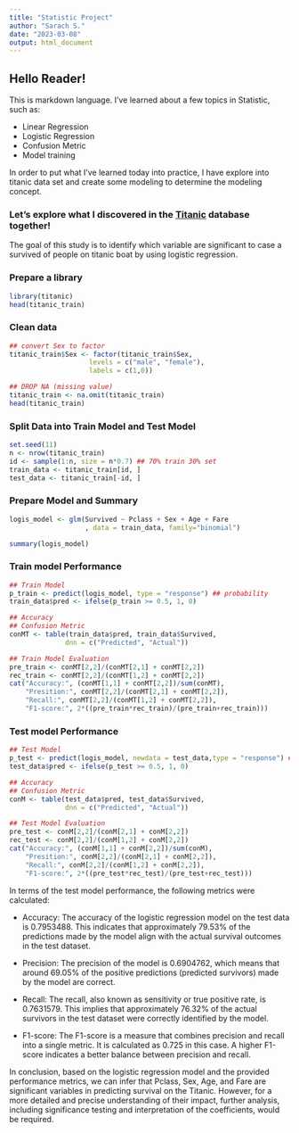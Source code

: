 ```yaml
---
title: "Statistic Project"
author: "Sarach S."
date: "2023-03-08"
output: html_document
---
```


## Hello Reader!

This is markdown language. I've learned about a few topics in Statistic, such as:

- Linear Regression
- Logistic Regression
- Confusion Metric
- Model training

In order to put what I've learned today into practice, I have explore into titanic data set and create some modeling to determine the modeling concept.

### Let's explore what I discovered in the [Titanic](https://web.stanford.edu/class/archive/cs/cs109/cs109.1166/problem12.html) database together!

The goal of this study is to identify which variable are significant to case a survived of people on titanic boat by using logistic regression.

### Prepare a library 
```r
library(titanic)
head(titanic_train)
```

### Clean data
```r
## convert Sex to factor
titanic_train$Sex <- factor(titanic_train$Sex,
                    levels = c("male", "female"),
                    labels = c(1,0))

## DROP NA (missing value)
titanic_train <- na.omit(titanic_train)
head(titanic_train)
```

### Split Data into Train Model and Test Model
```r
set.seed(11)
n <- nrow(titanic_train)
id <- sample(1:n, size = n*0.7) ## 70% train 30% set
train_data <- titanic_train[id, ]
test_data <- titanic_train[-id, ]
```

### Prepare Model and Summary 
```r
logis_model <- glm(Survived ~ Pclass + Sex + Age + Fare
                   , data = train_data, family="binomial")

summary(logis_model)
```

### Train model Performance
```r
## Train Model
p_train <- predict(logis_model, type = "response") ## probability
train_data$pred <- ifelse(p_train >= 0.5, 1, 0)

## Accuracy
## Confusion Metric
conMT <- table(train_data$pred, train_data$Survived, 
              dnn = c("Predicted", "Actual"))

## Train Model Evaluation
pre_train <- conMT[2,2]/(conMT[2,1] + conMT[2,2])
rec_train <- conMT[2,2]/(conMT[1,2] + conMT[2,2])
cat("Accuracy:", (conMT[1,1] + conMT[2,2])/sum(conMT),
    "Presition:", conMT[2,2]/(conMT[2,1] + conMT[2,2]),
    "Recall:", conMT[2,2]/(conMT[1,2] + conMT[2,2]),
    "F1-score:", 2*((pre_train*rec_train)/(pre_train+rec_train)))
```

### Test model Performance
```r
## Test Model
p_test <- predict(logis_model, newdata = test_data,type = "response") ## probability
test_data$pred <- ifelse(p_test >= 0.5, 1, 0)

## Accuracy
## Confusion Metric
conM <- table(test_data$pred, test_data$Survived, 
              dnn = c("Predicted", "Actual"))

## Test Model Evaluation
pre_test <- conM[2,2]/(conM[2,1] + conM[2,2])
rec_test <- conM[2,2]/(conM[1,2] + conM[2,2])
cat("Accuracy:", (conM[1,1] + conM[2,2])/sum(conM),
    "Presition:", conM[2,2]/(conM[2,1] + conM[2,2]),
    "Recall:", conM[2,2]/(conM[1,2] + conM[2,2]),
    "F1-score:", 2*((pre_test*rec_test)/(pre_test+rec_test)))
```

In terms of the test model performance, the following metrics were calculated:

- Accuracy: The accuracy of the logistic regression model on the test data is 0.7953488. This indicates that approximately 79.53% of the predictions made by the model align with the actual survival outcomes in the test dataset.

- Precision: The precision of the model is 0.6904762, which means that around 69.05% of the positive predictions (predicted survivors) made by the model are correct.

- Recall: The recall, also known as sensitivity or true positive rate, is 0.7631579. This implies that approximately 76.32% of the actual survivors in the test dataset were correctly identified by the model.

- F1-score: The F1-score is a measure that combines precision and recall into a single metric. It is calculated as 0.725 in this case. A higher F1-score indicates a better balance between precision and recall.

In conclusion, based on the logistic regression model and the provided performance metrics, we can infer that Pclass, Sex, Age, and Fare are significant variables in predicting survival on the Titanic. However, for a more detailed and precise understanding of their impact, further analysis, including significance testing and interpretation of the coefficients, would be required.


